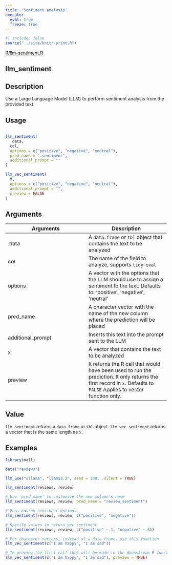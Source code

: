 ```yaml
---
title: "Sentiment analysis"
execute:
  eval: true
  freeze: true
---
```


```r
#| include: false
source("../site/knitr-print.R")
```

[R/llm-sentiment.R](https://github.com/mlverse/mall/blob/main/r/R/llm-sentiment.R)

## llm_sentiment

## Description
Use a Large Language Model (LLM) to perform sentiment analysis from the provided text


## Usage
```r

llm_sentiment(
  .data,
  col,
  options = c("positive", "negative", "neutral"),
  pred_name = ".sentiment",
  additional_prompt = ""
)

llm_vec_sentiment(
  x,
  options = c("positive", "negative", "neutral"),
  additional_prompt = "",
  preview = FALSE
)
```

## Arguments
|Arguments|Description|
|---|---|
| .data | A `data.frame` or `tbl` object that contains the text to be analyzed |
| col | The name of the field to analyze, supports `tidy-eval` |
| options | A vector with the options that the LLM should use to assign a sentiment to the text. Defaults to: 'positive', 'negative', 'neutral' |
| pred_name | A character vector with the name of the new column where the prediction will be placed |
| additional_prompt | Inserts this text into the prompt sent to the LLM |
| x | A vector that contains the text to be analyzed |
| preview | It returns the R call that would have been used to run the prediction. It only returns the first record in `x`. Defaults to `FALSE` Applies to vector function only. |



## Value
`llm_sentiment` returns a `data.frame` or `tbl` object. `llm_vec_sentiment` returns a vector that is the same length as `x`.


## Examples
```r


library(mall)

data("reviews")

llm_use("ollama", "llama3.2", seed = 100, .silent = TRUE)

llm_sentiment(reviews, review)

# Use 'pred_name' to customize the new column's name
llm_sentiment(reviews, review, pred_name = "review_sentiment")

# Pass custom sentiment options
llm_sentiment(reviews, review, c("positive", "negative"))

# Specify values to return per sentiment
llm_sentiment(reviews, review, c("positive" ~ 1, "negative" ~ 0))

# For character vectors, instead of a data frame, use this function
llm_vec_sentiment(c("I am happy", "I am sad"))

# To preview the first call that will be made to the downstream R function
llm_vec_sentiment(c("I am happy", "I am sad"), preview = TRUE)


```


